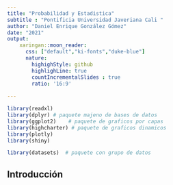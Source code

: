 ```yaml
---
title: "Probabilidad y Estadistica"
subtitle : "Pontificia Universidad Javeriana Cali "
author: "Daniel Enrique González Gómez"
date: "2021"
output: 
    xaringan::moon_reader:
      css: ["default","ki-fonts","duke-blue"]
      nature:
        highighStyle: github
        highlighLine: true
        countIncrementalSlides : true
        ratio: '16:9'
        
---
```


```r
library(readxl)
library(dplyr) # paquete majeno de bases de datos
library(ggplot2)    # paquete de graficos por capas
library(highcharter) # paquete de graficos dinamicos
library(plotly)
library(shiny)

library(datasets)  # paquete con grupo de datos
```

## Introducción
